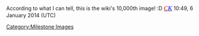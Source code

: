 According to what I can tell, this is the wiki's 10,000th image! :D ''<big><font face="trebuchet ms">[[User:Cp kid|<span style="color:red">C</span>]][[User talk:Cp kid|<span style="color:blue">K</span>]]</font></big>'' 10:49, 6 January 2014 (UTC)

[[Category:Milestone Images]]
